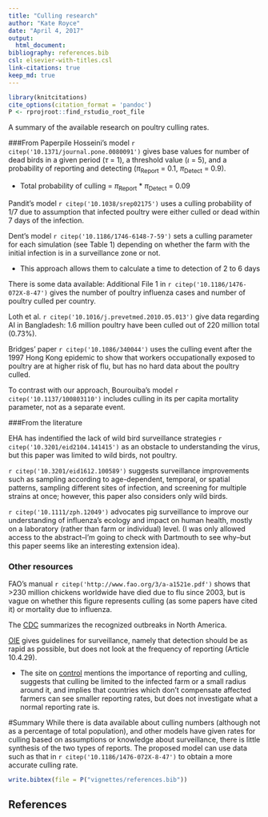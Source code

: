 ```yaml
---
title: "Culling research"
author: "Kate Royce"
date: "April 4, 2017"
output:
  html_document:
bibliography: references.bib
csl: elsevier-with-titles.csl
link-citations: true
keep_md: true
---
```


```r
library(knitcitations)
cite_options(citation_format = 'pandoc')
P <- rprojroot::find_rstudio_root_file
```

A summary of the available research on poultry culling rates.

###From Paperpile
Hosseini's model `r citep('10.1371/journal.pone.0080091')` gives base values for number of dead birds in a given period ($\tau$ = 1), a threshold value ($\iota$ = 5), and a probability of reporting and detecting ($\pi$~Report~ = 0.1, $\pi$~Detect~ = 0.9).

- Total probability of culling = $\pi$~Report~ * $\pi$~Detect~ = 0.09

Pandit's model `r citep('10.1038/srep02175')` uses a culling probability of 1/7 due to assumption that infected poultry were either culled or dead within 7 days of the infection. 

Dent's model `r citep('10.1186/1746-6148-7-59')` sets a culling parameter for each simulation (see Table 1) depending on whether the farm with the initial infection is in a surveillance zone or not.

- This approach allows them to calculate a time to detection of 2 to 6 days 

There is some data available: Additional File 1 in `r citep('10.1186/1476-072X-8-47')` gives the number of poultry influenza cases and number of poultry culled per country.

Loth et al. `r citep('10.1016/j.prevetmed.2010.05.013')` give data regarding AI in Bangladesh: 1.6 million poultry have been culled out of 220 million total (0.73%).

Bridges' paper `r citep('10.1086/340044')` uses the culling event after the 1997 Hong Kong epidemic to show that workers occupationally exposed to poultry are at higher risk of flu, but has no hard data about the poultry culled.

To contrast with our approach, Bourouiba's model `r citep('10.1137/100803110')` includes culling in its per capita mortality parameter, not as a separate event.

###From the literature

EHA has indentified the lack of wild bird surveillance strategies `r citep('10.3201/eid2104.141415')` as an obstacle to understanding the virus, but this paper was limited to wild birds, not poultry.

`r citep('10.3201/eid1612.100589')` suggests surveillance improvements such as sampling according to age-dependent, temporal, or spatial patterns, sampling different sites of infection, and screening for multiple strains at once; however, this paper also considers only wild birds.

`r citep('10.1111/zph.12049')` advocates pig surveillance to improve our understanding of influenza's ecology and impact on human health, mostly on a laboratory (rather than farm or individual) level. (I was only allowed access to the abstract--I'm going to check with Dartmouth to see why--but this paper seems like an interesting extension idea).

### Other resources

FAO's manual `r citep('http://www.fao.org/3/a-a1521e.pdf')` shows that  >230 million chickens worldwide have died due to flu since 2003, but is vague on whether this figure represents culling (as some papers have cited it) or mortality due to influenza.


The [CDC](https://www.cdc.gov/flu/avianflu/outbreaks.htm) summarizes the recognized outbreaks in North America.

[OIE](http://www.oie.int/index.php?id=169&L=0&htmfile=chapitre_avian_influenza_viruses.htm) gives guidelines for surveillance, namely that detection should be as rapid as possible, but does not  look at the frequency of reporting (Article 10.4.29).

- The site on [control](http://www.oie.int/en/animal-health-in-the-world/web-portal-on-avian-influenza/early-detection-warning-diagnostic-confirmation/) mentions the importance of reporting and culling, suggests that culling be limited to the infected farm or a small radius around it, and implies that countries which don't compensate affected farmers can see smaller reporting rates, but does not investigate what a normal reporting rate is.


#Summary 
While there is data available about culling numbers (although not as a percentage of total population), and other models have given rates for culling based on assumptions or knowledge about surveillance, there is little synthesis of the two types of reports. The proposed model can use data such as that in `r citep('10.1186/1476-072X-8-47')` to obtain a more accurate culling rate.


```r
write.bibtex(file = P("vignettes/references.bib"))
```

## References

<div id="refs"></div>
